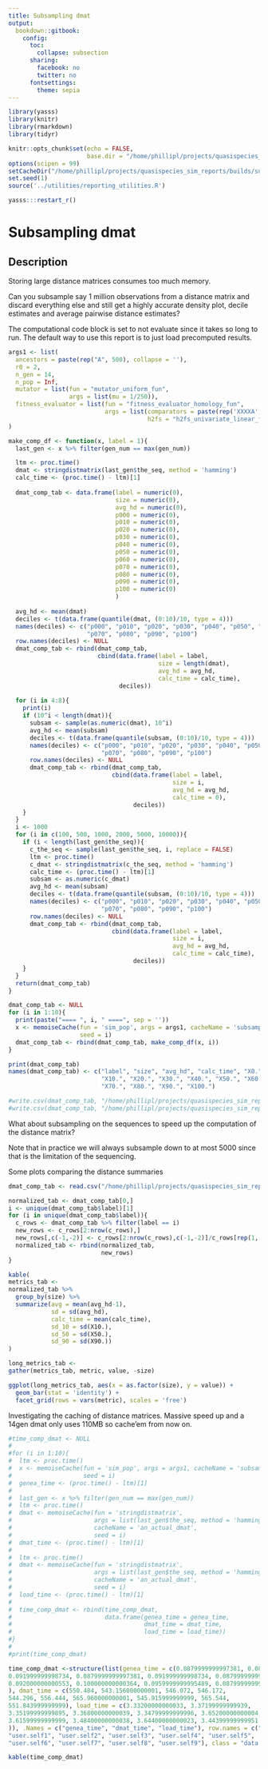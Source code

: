 ```yaml
---
title: Subsampling dmat
output: 
  bookdown::gitbook:
    config:
      toc:
        collapse: subsection
      sharing:
        facebook: no
        twitter: no
      fontsettings:
        theme: sepia
---
```


```r
library(yasss)
library(knitr)
library(rmarkdown)
library(tidyr)

knitr::opts_chunk$set(echo = FALSE,
                      base.dir = "/home/phillipl/projects/quasispecies_sim_reports/builds/subsampling_dmat/figures")
options(scipen = 99)
setCacheDir("/home/phillipl/projects/quasispecies_sim_reports/builds/subsampling_dmat/simpleCache")
set.seed(1)
source('../utilities/reporting_utilities.R')
```

```r
yasss:::restart_r()
```

# Subsampling dmat

## Description

Storing large distance matrices consumes too much memory.

Can you subsample say 1 million observations from a distance matrix and discard everything else and still get a highly accurate density plot, decile estimates and average pairwise distance estimates?

The computational code block is set to not evaluate since it takes so long to run. The default way to use this report is to just load precomputed results.

```r
args1 <- list(
  ancestors = paste(rep("A", 500), collapse = ''),
  r0 = 2,
  n_gen = 14,
  n_pop = Inf,
  mutator = list(fun = "mutator_uniform_fun",
                 args = list(mu = 1/250)),
  fitness_evaluator = list(fun = "fitness_evaluator_homology_fun",
                           args = list(comparators = paste(rep('XXXXA', 100), collapse = ''),
                                       h2fs = "h2fs_univariate_linear_fun"))
)

make_comp_df <- function(x, label = 1){
  last_gen <- x %>% filter(gen_num == max(gen_num))

  ltm <- proc.time()
  dmat <- stringdistmatrix(last_gen$the_seq, method = 'hamming')
  calc_time <- (proc.time() - ltm)[1]
  
  dmat_comp_tab <- data.frame(label = numeric(0),
                              size = numeric(0),
                              avg_hd = numeric(0),
                              p000 = numeric(0),
                              p010 = numeric(0),
                              p020 = numeric(0),
                              p030 = numeric(0),
                              p040 = numeric(0),
                              p050 = numeric(0),
                              p060 = numeric(0),
                              p070 = numeric(0),
                              p080 = numeric(0),
                              p090 = numeric(0),
                              p100 = numeric(0)
                              )
  
  avg_hd <- mean(dmat)
  deciles <- t(data.frame(quantile(dmat, (0:10)/10, type = 4)))
  names(deciles) <- c("p000", "p010", "p020", "p030", "p040", "p050", "p060",
                      "p070", "p080", "p090", "p100")
  row.names(deciles) <- NULL
  dmat_comp_tab <- rbind(dmat_comp_tab,
                         cbind(data.frame(label = label,
                                          size = length(dmat), 
                                          avg_hd = avg_hd,
                                          calc_time = calc_time),
                               deciles))
  
  for (i in 4:8){
    print(i)
    if (10^i < length(dmat)){
      subsam <- sample(as.numeric(dmat), 10^i)
      avg_hd <- mean(subsam)
      deciles <- t(data.frame(quantile(subsam, (0:10)/10, type = 4)))
      names(deciles) <- c("p000", "p010", "p020", "p030", "p040", "p050", "p060",
                          "p070", "p080", "p090", "p100")
      row.names(deciles) <- NULL
      dmat_comp_tab <- rbind(dmat_comp_tab,
                             cbind(data.frame(label = label,
                                              size = i, 
                                              avg_hd = avg_hd,
                                              calc_time = 0),
                                   deciles))
    }
  }
  i <- 1000
  for (i in c(100, 500, 1000, 2000, 5000, 10000)){
    if (i < length(last_gen$the_seq)){
      c_the_seq <- sample(last_gen$the_seq, i, replace = FALSE)
      ltm <- proc.time()
      c_dmat <- stringdistmatrix(c_the_seq, method = 'hamming')
      calc_time <- (proc.time() - ltm)[1]
      subsam <- as.numeric(c_dmat)
      avg_hd <- mean(subsam)
      deciles <- t(data.frame(quantile(subsam, (0:10)/10, type = 4)))
      names(deciles) <- c("p000", "p010", "p020", "p030", "p040", "p050", "p060",
                          "p070", "p080", "p090", "p100")
      row.names(deciles) <- NULL
      dmat_comp_tab <- rbind(dmat_comp_tab,
                             cbind(data.frame(label = label,
                                              size = i, 
                                              avg_hd = avg_hd,
                                              calc_time = calc_time),
                                   deciles))
    }
  }
  return(dmat_comp_tab)
}

dmat_comp_tab <- NULL
for (i in 1:10){
  print(paste("==== ", i, " ====", sep = ''))
  x <- memoiseCache(fun = 'sim_pop', args = args1, cacheName = 'subsampling_dmat', 
                    seed = i)
  dmat_comp_tab <- rbind(dmat_comp_tab, make_comp_df(x, i))
}

print(dmat_comp_tab)
names(dmat_comp_tab) <- c("label", "size", "avg_hd", "calc_time", "X0.",
                          "X10.", "X20.", "X30.", "X40.", "X50.", "X60.",
                          "X70.", "X80.", "X90.", "X100.")

#write.csv(dmat_comp_tab, "/home/phillipl/projects/quasispecies_sim_reports/builds/subsampling_dmat/dmat_comp_tab_gen13_n10.csv", row.names = FALSE)
#write.csv(dmat_comp_tab, "/home/phillipl/projects/quasispecies_sim_reports/builds/subsampling_dmat/dmat_comp_tab_gen14_n10.csv", row.names = FALSE)
```

What about subsampling on the sequences to speed up the computation of the distance matrix?

Note that in practice we will always subsample down to at most 5000 since that is the limitation of the sequencing.

Some plots comparing the distance summaries

```r
dmat_comp_tab <- read.csv("/home/phillipl/projects/quasispecies_sim_reports/builds/subsampling_dmat/dmat_comp_tab_gen14_n10.csv")

normalized_tab <- dmat_comp_tab[0,]
i <- unique(dmat_comp_tab$label)[1]
for (i in unique(dmat_comp_tab$label)){
  c_rows <- dmat_comp_tab %>% filter(label == i)
  new_rows <- c_rows[2:nrow(c_rows),]
  new_rows[,c(-1,-2)] <- c_rows[2:nrow(c_rows),c(-1,-2)]/c_rows[rep(1, nrow(c_rows)-1),c(-1,-2)]
  normalized_tab <- rbind(normalized_tab,
                          new_rows)
}

kable(
metrics_tab <-
normalized_tab %>% 
  group_by(size) %>%
  summarize(avg = mean(avg_hd-1),
            sd = sd(avg_hd),
            calc_time = mean(calc_time),
            sd_10 = sd(X10.),
            sd_50 = sd(X50.),
            sd_90 = sd(X90.))
)

long_metrics_tab <-
gather(metrics_tab, metric, value, -size)
```

```r
ggplot(long_metrics_tab, aes(x = as.factor(size), y = value)) +
  geom_bar(stat = 'identity') +
  facet_grid(rows = vars(metric), scales = 'free')
```

Investigating the caching of distance matrices. Massive speed up and a 14gen dmat only uses 110MB so cache'em from now on.

```r
#time_comp_dmat <- NULL
#
#for (i in 1:10){
#  ltm <- proc.time()
#  x <- memoiseCache(fun = 'sim_pop', args = args1, cacheName = 'subsampling_dmat', 
#                    seed = i)
#  genea_time <- (proc.time() - ltm)[1]
#  
#  last_gen <- x %>% filter(gen_num == max(gen_num))
#  ltm <- proc.time()
#  dmat <- memoiseCache(fun = 'stringdistmatrix',
#                       args = list(last_gen$the_seq, method = 'hamming'),
#                       cacheName = 'an_actual_dmat',
#                       seed = i)
#  dmat_time <- (proc.time() - ltm)[1]
#  
#  ltm <- proc.time()
#  dmat <- memoiseCache(fun = 'stringdistmatrix',
#                       args = list(last_gen$the_seq, method = 'hamming'),
#                       cacheName = 'an_actual_dmat',
#                       seed = i)
#  load_time <- (proc.time() - ltm)[1]
#
#  time_comp_dmat <- rbind(time_comp_dmat,
#                          data.frame(genea_time = genea_time,
#                                     dmat_time = dmat_time,
#                                     load_time = load_time))
#}
#
#print(time_comp_dmat)

time_comp_dmat <-structure(list(genea_time = c(0.0879999999997381, 0.0840000000007421,
0.091999999998734, 0.0879999999997381, 0.091999999998734, 0.0879999999997381,
0.092000000000553, 0.100000000000364, 0.0959999999995489, 0.0879999999997381
), dmat_time = c(550.484, 543.156000000001, 546.072, 546.172,
544.296, 556.444, 565.960000000001, 545.915999999999, 565.544,
551.843999999999), load_time = c(3.33200000000033, 3.37199999999939,
3.35199999999895, 3.36800000000039, 3.34799999999996, 3.65200000000004,
3.61599999999999, 3.48400000000038, 3.64400000000023, 3.44399999999951
)), .Names = c("genea_time", "dmat_time", "load_time"), row.names = c("user.self",
"user.self1", "user.self2", "user.self3", "user.self4", "user.self5",
"user.self6", "user.self7", "user.self8", "user.self9"), class = "data.frame")

kable(time_comp_dmat)
```
